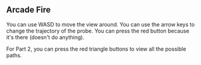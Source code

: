 ## Arcade Fire

<Tutorial>
You can use WASD to move the view around. You can use the arrow keys to change the trajectory of the probe. You can press the red button because it's there (doesn't do anything).

For Part 2, you can press the red triangle buttons to view all the possible paths.
</Tutorial>